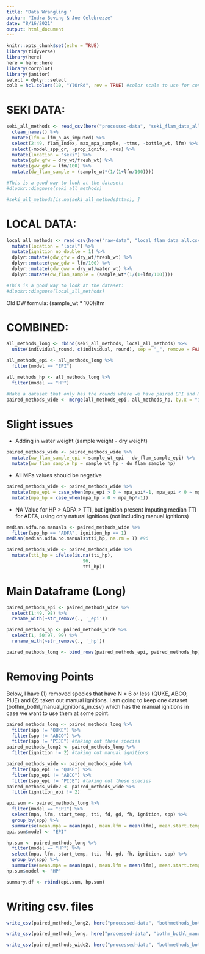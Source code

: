 ```yaml
---
title: "Data Wrangling "
author: "Indra Boving & Joe Celebrezze"
date: "8/16/2021"
output: html_document
---
```


```r
knitr::opts_chunk$set(echo = TRUE)
library(tidyverse)
library(here)
here = here::here
library(corrplot)
library(janitor)
select = dplyr::select
col3 = hcl.colors(10, "YlOrRd", rev = TRUE) #color scale to use for consistency 
```

# SEKI DATA: 

```r
seki_all_methods <- read_csv(here("processed-data", "seki_flam_data_all.csv"), show_col_types = FALSE) %>% 
  clean_names() %>% 
  mutate(lfm = lfm_n_as_imputed) %>% 
  select(2:49, flam_index, max_mpa_sample, -ttms, -bottle_wt, lfm) %>%  #drop columns we don't want
  select(-model_spp_gr, -prop_ignite, -ros) %>% 
  mutate(location = "seki") %>% 
  mutate(gdw_gfw = dry_wt/fresh_wt) %>%
  mutate(gww_gdw = lfm/100) %>%
  mutate(dw_flam_sample = (sample_wt*(1/(1+lfm/100))))

#This is a good way to look at the dataset: 
#dlookr::diagnose(seki_all_methods)

#seki_all_methods[is.na(seki_all_methods$ttms), ]  
```

# LOCAL DATA: 

```r
local_all_methods <- read_csv(here("raw-data", "local_flam_data_all.csv"), show_col_types = FALSE) %>% clean_names() %>%
  mutate(location = "local") %>% 
  mutate(ignition_no_double = 1) %>% 
  dplyr::mutate(gdw_gfw = dry_wt/fresh_wt) %>%
  dplyr::mutate(gww_gdw = lfm/100) %>%
  dplyr::mutate(gdw_gww = dry_wt/water_wt) %>%
  dplyr::mutate(dw_flam_sample = (sample_wt*(1/(1+lfm/100))))

#This is a good way to look at the dataset: 
#dlookr::diagnose(local_all_methods)
```

Old DW formula: (sample_wt * 100)/lfm

# COMBINED:
```r
all_methods_long <- rbind(seki_all_methods, local_all_methods) %>% 
  unite(individual_round, c(individual, round), sep = "_", remove = FALSE)

all_methods_epi <- all_methods_long %>% 
  filter(model == "EPI")

all_methods_hp <- all_methods_long %>% 
  filter(model == "HP")

#Make a dataset that only has the rounds where we have paired EPI and HP samples
paired_methods_wide <- merge(all_methods_epi, all_methods_hp, by.x = "individual_round", by.y = "individual_round", suffixes = c("_epi", "_hp"))
```

# Slight issues
- Adding in water weight (sample weight - dry weight)
```r
paired_methods_wide <- paired_methods_wide %>% 
  mutate(ww_flam_sample_epi = sample_wt_epi - dw_flam_sample_epi) %>% 
  mutate(ww_flam_sample_hp = sample_wt_hp - dw_flam_sample_hp)
```

- All MPa values should be negative
```r
paired_methods_wide <- paired_methods_wide %>% 
  mutate(mpa_epi = case_when(mpa_epi > 0 ~ mpa_epi*-1, mpa_epi < 0 ~ mpa_epi)) %>% 
  mutate(mpa_hp = case_when(mpa_hp > 0 ~ mpa_hp*-1))
```

- NA Value for HP > ADFA > TTI, but ignition present
Imputing median TTI for ADFA, using only natural ignitions (not including manual ignitions)
```r
median.adfa.no.manuals <- paired_methods_wide %>% 
  filter(spp_hp == "ADFA", ignition_hp == 1)
median(median.adfa.no.manuals$tti_hp, na.rm = T) #96

paired_methods_wide <- paired_methods_wide %>% 
  mutate(tti_hp = ifelse(is.na(tti_hp),
                            96,
                            tti_hp))
```

# Main Dataframe (Long)
```r
paired_methods_epi <- paired_methods_wide %>% 
  select(1:49, 98) %>% 
  rename_with(~str_remove(., '_epi'))

paired_methods_hp <- paired_methods_wide %>% 
  select(1, 50:97, 99) %>% 
  rename_with(~str_remove(., '_hp'))

paired_methods_long <- bind_rows(paired_methods_epi, paired_methods_hp)
```


# Removing Points
Below, I have (1) removed species that have N = 6 or less (QUKE, ABCO, PIJE) and (2) taken out manual ignitions. I am going to keep one dataset (bothm_bothl_manual_ignitions_in.csv) which has the manual ignitions in case we want to use them at some point.
```r
paired_methods_long <- paired_methods_long %>% 
  filter(spp != "QUKE") %>% 
  filter(spp != "ABCO") %>% 
  filter(spp != "PIJE") #taking out these species
paired_methods_long2 <- paired_methods_long %>% 
  filter(ignition != 2) #taking out manual ignitions

paired_methods_wide <- paired_methods_wide %>% 
  filter(spp_epi != "QUKE") %>% 
  filter(spp_epi != "ABCO") %>% 
  filter(spp_epi != "PIJE") #taking out these species
paired_methods_wide2 <- paired_methods_wide %>% 
  filter(ignition_epi != 2)
```

```r
epi.sum <- paired_methods_long %>% 
  filter(model == "EPI") %>% 
  select(mpa, lfm, start_temp, tti, fd, gd, fh, ignition, spp) %>% 
  group_by(spp) %>% 
  summarise(mean.mpa = mean(mpa), mean.lfm = mean(lfm), mean.start.temp = mean(start_temp), mean.tti = mean(tti), mean.fd = mean(fd), mean.gd = mean(gd), mean.fh = mean(fh),total.prop.ignite = mean(ignition), n = n())
epi.sum$model <- "EPI"

hp.sum <- paired_methods_long %>% 
  filter(model == "HP") %>% 
  select(mpa, lfm, start_temp, tti, fd, gd, fh, ignition, spp) %>% 
  group_by(spp) %>% 
  summarise(mean.mpa = mean(mpa), mean.lfm = mean(lfm), mean.start.temp = mean(start_temp), mean.tti = mean(tti), mean.fd = mean(fd), mean.gd = mean(gd), mean.fh = mean(fh), total.prop.ignite = mean(ignition), n = n())
hp.sum$model <- "HP"

summary.df <- rbind(epi.sum, hp.sum)
```

# Writing csv. files
```r
write_csv(paired_methods_long2, here("processed-data", "bothmethods_bothlocations_long.csv"))

write_csv(paired_methods_long, here("processed-data", "bothm_bothl_manual_ignitions_in.csv"))

write_csv(paired_methods_wide2, here("processed-data", "bothmethods_bothlocations_wide.csv"))
```

